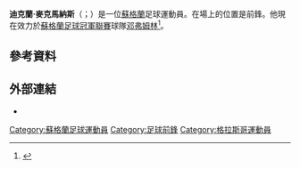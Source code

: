 {{noteTA
|G1=Football
|G2=SPL
}}

'''迪克蘭·麥克馬納斯'''（{{lang-en|Declan McManus}}；{{bd|1994年|8月3日}}）是一位[[蘇格蘭|蘇格蘭]]足球運動員。在場上的位置是前鋒。他現在效力於[[蘇格蘭足球冠軍聯賽|蘇格蘭足球冠軍聯賽]]球隊[[邓弗姆林足球俱乐部|邓弗姆林]]<ref>{{cite web|title=Striker Declan McManus agrees to join Fleetwood Town|url=http://www.fleetwoodtownfc.com/news/article/declan-mcmanus-joins-fleetwood-town-from-spl-side-aberdeen-2458070.aspx|publisher=Fleetwood Town F.C.|date=15 May 2015|accessdate=18 May 2015|archive-date=2015-05-18|archive-url=https://web.archive.org/web/20150518100624/http://www.fleetwoodtownfc.com/news/article/declan-mcmanus-joins-fleetwood-town-from-spl-side-aberdeen-2458070.aspx|dead-url=no}}</ref>。

==參考資料==
{{Reflist}}

==外部連結==
*{{soccerbase|64948}}

{{DEFAULTSORT:McManus, Declan}}
[[Category:蘇格蘭足球運動員|Category:蘇格蘭足球運動員]]
[[Category:足球前鋒|Category:足球前鋒]]
[[Category:格拉斯哥運動員|Category:格拉斯哥運動員]]

{{Sport-bio-stub}}